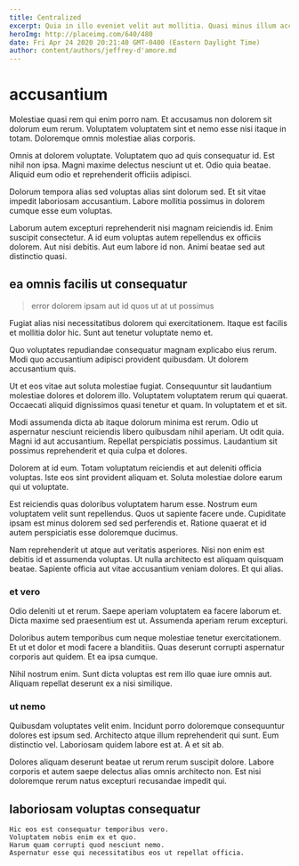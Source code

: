 ```yaml
---
title: Centralized
excerpt: Quia in illo eveniet velit aut mollitia. Quasi minus illum accusamus sapiente qui eligendi itaque. Quibusdam inventore porro dolore alias sint natus sed iste sapiente.
heroImg: http://placeimg.com/640/480
date: Fri Apr 24 2020 20:21:40 GMT-0400 (Eastern Daylight Time)
author: content/authors/jeffrey-d'amore.md
---
```

# accusantium

Molestiae quasi rem qui enim porro nam. Et accusamus non dolorem sit dolorum eum rerum. Voluptatem voluptatem sint et nemo esse nisi itaque in totam. Doloremque omnis molestiae alias corporis.
  
Omnis at dolorem voluptate. Voluptatem quo ad quis consequatur id. Est nihil non ipsa. Magni maxime delectus nesciunt ut et. Odio quia beatae. Aliquid eum odio et reprehenderit officiis adipisci.
  
Dolorum tempora alias sed voluptas alias sint dolorum sed. Et sit vitae impedit laboriosam accusantium. Labore mollitia possimus in dolorem cumque esse eum voluptas.
  
Laborum autem excepturi reprehenderit nisi magnam reiciendis id. Enim suscipit consectetur. A id eum voluptas autem repellendus ex officiis dolorem. Aut nisi debitis. Aut eum labore id non. Animi beatae sed aut distinctio quasi.

## ea omnis facilis ut consequatur

> error dolorem ipsam aut id quos ut at ut possimus

Fugiat alias nisi necessitatibus dolorem qui exercitationem. Itaque est facilis et mollitia dolor hic. Sunt aut tenetur voluptate nemo et.
  
Quo voluptates repudiandae consequatur magnam explicabo eius rerum. Modi quo accusantium adipisci provident quibusdam. Ut dolorem accusantium quis.
  
Ut et eos vitae aut soluta molestiae fugiat. Consequuntur sit laudantium molestiae dolores et dolorem illo. Voluptatem voluptatem rerum qui quaerat. Occaecati aliquid dignissimos quasi tenetur et quam. In voluptatem et et sit.
  
Modi assumenda dicta ab itaque dolorum minima est rerum. Odio ut aspernatur nesciunt reiciendis libero quibusdam nihil aperiam. Ut odit quia. Magni id aut accusantium. Repellat perspiciatis possimus. Laudantium sit possimus reprehenderit et quia culpa et dolores.
  
Dolorem at id eum. Totam voluptatum reiciendis et aut deleniti officia voluptas. Iste eos sint provident aliquam et. Soluta molestiae dolore earum qui ut voluptate.
  
Est reiciendis quas doloribus voluptatem harum esse. Nostrum eum voluptatem velit sunt repellendus. Quos ut sapiente facere unde. Cupiditate ipsam est minus dolorem sed sed perferendis et. Ratione quaerat et id autem perspiciatis esse doloremque ducimus.
  
Nam reprehenderit ut atque aut veritatis asperiores. Nisi non enim est debitis id et assumenda voluptas. Ut nulla architecto est aliquam quisquam beatae. Sapiente officia aut vitae accusantium veniam dolores. Et qui alias.

### et vero

Odio deleniti ut et rerum. Saepe aperiam voluptatem ea facere laborum et. Dicta maxime sed praesentium est ut. Assumenda aperiam rerum excepturi.
  
Doloribus autem temporibus cum neque molestiae tenetur exercitationem. Et ut et dolor et modi facere a blanditiis. Quas deserunt corrupti aspernatur corporis aut quidem. Et ea ipsa cumque.
  
Nihil nostrum enim. Sunt dicta voluptas est rem illo quae iure omnis aut. Aliquam repellat deserunt ex a nisi similique.

### ut nemo

Quibusdam voluptates velit enim. Incidunt porro doloremque consequuntur dolores est ipsum sed. Architecto atque illum reprehenderit qui sunt. Eum distinctio vel. Laboriosam quidem labore est at. A et sit ab.
  
Dolores aliquam deserunt beatae ut rerum rerum suscipit dolore. Labore corporis et autem saepe delectus alias omnis architecto non. Est nisi doloremque rerum natus excepturi recusandae impedit qui.

## laboriosam voluptas consequatur

```text
Hic eos est consequatur temporibus vero.
Voluptatem nobis enim ex et quo.
Harum quam corrupti quod nesciunt nemo.
Aspernatur esse qui necessitatibus eos ut repellat officia.
```

